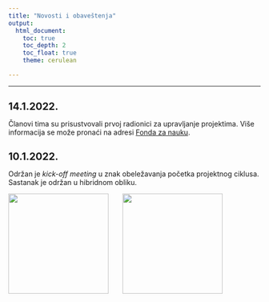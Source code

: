 ---
title: "Novosti i obaveštenja"
output: 
  html_document:
    toc: true
    toc_depth: 2
    toc_float: true
    theme: cerulean

---
<style type="text/css">
h1.title {
  font-size: 30px;
}

h1 { /* Header 1 */
  font-size: 20px
}
</style>
***
&NewLine;
&NewLine;
&NewLine;

# 14.1.2022.
Članovi tima su prisustvovali prvoj radionici za upravljanje projektima. Više informacija se može pronaći na adresi [Fonda za nauku](http://fondzanauku.gov.rs/).

# 10.1.2022.
Održan je *kick-off meeting* u znak obeležavanja početka projektnog ciklusa. Sastanak je održan u hibridnom obliku.

<a href="KickOff1.jpg"><img src="KickOff1.jpg" style="height:200px;"></a>
&nbsp; &nbsp; &nbsp; 
<a href="KickOff2.png"><img src="KickOff2.png" style="height:200px;"></a>
